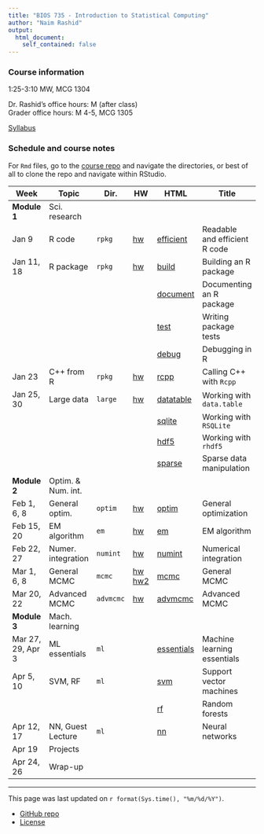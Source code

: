 ```yaml
---
title: "BIOS 735 - Introduction to Statistical Computing"
author: "Naim Rashid"
output: 
  html_document:
    self_contained: false
---
```


### Course information

1:25-3:10 MW, MCG 1304

Dr. Rashid's office hours: M <!-- @ MC 3104E --> (after class) <br>
Grader office hours: M 4-5, MCG 1305


[Syllabus](syllabus.html)

### Schedule and course notes

For `Rmd` files, go to the
[course repo](https://github.com/biodatascience/statcomp_src) and navigate the
directories, or best of all to clone the repo and navigate within RStudio. 

| Week | Topic | Dir. | HW | HTML | Title |
|------|-------|------|----|------|-------|
| **Module 1**   | Sci. research | | | | |
| Jan 9      | R code | `rpkg` |   [hw](https://github.com/biodatascience/statcomp_src/blob/master/rpkg/rpkg_HW1.Rmd) | [efficient](rpkg/efficient.html) | Readable and efficient R code |
| Jan 11, 18 | R package | `rpkg` |  [hw](https://github.com/biodatascience/statcomp_src/blob/master/rpkg/rpkg_HW2.Rmd)| [build](rpkg/build.html) | Building an R package |
| | | | | [document](rpkg/document.html) | Documenting an R package |
| | | | | [test](rpkg/test.html) | Writing package tests |
| | | | | [debug](rpkg/debug.html) | Debugging in R |
| Jan  23     | C++ from R | `rpkg` |   [hw](https://github.com/biodatascience/statcomp_src/blob/master/rpkg/rpkg_HW3.Rmd) | [rcpp](rpkg/rcpp.html) | Calling C++ with `Rcpp` |
| Jan 25, 30 | Large data | `large` |   [hw](https://github.com/biodatascience/statcomp_src/blob/master/large/large_HW4.Rmd) | [datatable](large/datatable.html) | Working with `data.table` |
| | | | | [sqlite](large/sqlite.html) | Working with `RSQLite` |
| | | | | [hdf5](large/hdf5.html) | Working with `rhdf5` |
| | | | | [sparse](large/sparse.html) | Sparse data manipulation |
| **Module 2**   | Optim. & Num. int. | | | | |
| Feb 1, 6, 8   | General optim. | `optim` | [hw](https://github.com/biodatascience/statcomp_src/blob/master/optim/optim_HW5.Rmd)| [optim](optim/optim.html) | General optimization |
| Feb 15, 20 | EM algorithm | `em` |   [hw](https://github.com/biodatascience/statcomp_src/blob/master/em/em_HW6.Rmd)| [em](em/em.html) | EM algorithm |
| Feb 22, 27     | Numer. integration | `numint` | [hw](https://github.com/biodatascience/statcomp_src/blob/master/numint/numint_HW7.Rmd) | [numint](numint/numint.html) | Numerical integration |
| Mar 1, 6, 8 | General MCMC | `mcmc` |   [hw](https://github.com/biodatascience/statcomp_src/blob/master/mcmc/mcmc_HW8.Rmd)  [hw2](https://github.com/biodatascience/statcomp_src/blob/master/mcmc/mcmc_HW9.Rmd)  | [mcmc](mcmc/mcmc.html) | General MCMC |
| Mar 20, 22   | Advanced MCMC | `advmcmc` |   [hw](https://github.com/biodatascience/statcomp_src/blob/master/advmcmc/advmcmc_HW10.Rmd)| [advmcmc](advmcmc/advmcmc.html) | Advanced MCMC |
| **Module 3** | Mach. learning | | | | |
| Mar 27, 29, Apr 3   | ML essentials | `ml` |   <!--[hw](https://github.com/biodatascience/statcomp_src/blob/master/ml/essentials_HW11.Rmd) --> | [essentials](ml/essentials.html) | Machine learning essentials |
| Apr 5, 10  | SVM, RF | `ml` |   <!--[hw](https://github.com/biodatascience/statcomp_src/blob/master/ml/svm_HW12.Rmd) -->| [svm](ml/svm.html) | Support vector machines |
| | | | | [rf](ml/rf.html) | Random forests |
| Apr 12, 17 | NN, Guest Lecture | `ml` | | [nn](ml/nn.html) | Neural networks |
| Apr 19 | Projects | | | | |
| Apr 24, 26 | Wrap-up | | | | |
---

This page was last updated on `r format(Sys.time(), "%m/%d/%Y")`. 

* [GitHub repo](https://github.com/biodatascience/statcomp_src)
* [License](https://github.com/biodatascience/statcomp_src/blob/master/LICENSE)
